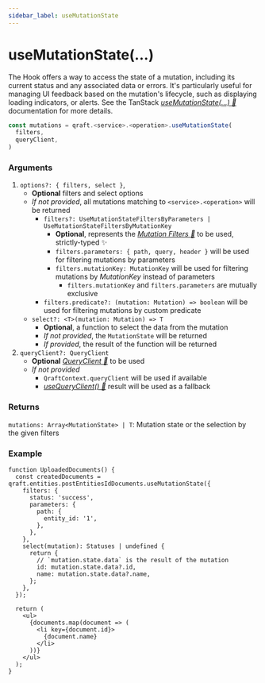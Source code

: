 ```yaml
---
sidebar_label: useMutationState
---
```


# useMutationState(...)

The Hook offers a way to access the state of a mutation,
including its current status and any associated data or errors.
It's particularly useful for managing UI feedback based on the mutation's lifecycle, such as displaying loading indicators,
or alerts. See the TanStack [_useMutationState(...) 🌴_](https://tanstack.com/query/latest/docs/framework/react/reference/useMutationState)
documentation for more details.

```ts
const mutations = qraft.<service>.<operation>.useMutationState(
  filters,
  queryClient,
)
```

### Arguments

1. `options?: { filters, select }`,
   - **Optional** filters and select options
   - _If not provided_, all mutations matching to `<service>.<operation>` will be returned
     - `filters?: UseMutationStateFiltersByParameters | UseMutationStateFiltersByMutationKey`
       - **Optional**, represents the [_Mutation Filters 🌴_](https://tanstack.com/query/latest/docs/framework/react/guides/filters#mutation-filters)
         to be used, strictly-typed ✨
       - `filters.parameters: { path, query, header }` will be used for filtering mutations by parameters
       - `filters.mutationKey: MutationKey` will be used for filtering mutations by _MutationKey_ instead of parameters
         - `filters.mutationKey` and `filters.parameters` are mutually exclusive
     - `filters.predicate?: (mutation: Mutation) => boolean` will be used for filtering mutations by custom predicate
   - `select?: <T>(mutation: Mutation) => T`
     - **Optional**, a function to select the data from the mutation
     - _If not provided_, the `MutationState` will be returned
     - _If provided_, the result of the function will be returned
2. `queryClient?: QueryClient`
   - **Optional** [_QueryClient 🌴_](https://tanstack.com/query/latest/docs/reference/QueryClient) to be used
   - _If not provided_
     - `QraftContext.queryClient` will be used if available
     - [_useQueryClient() 🌴_](https://tanstack.com/query/latest/docs/framework/react/reference/useQueryClient)
       result will be used as a fallback

### Returns
`mutations: Array<MutationState> | T`: Mutation state or the selection by the given filters

### Example

```tsx title="src/FetchStatus.tsx"
function UploadedDocuments() {
  const createdDocuments = qraft.entities.postEntitiesIdDocuments.useMutationState({
    filters: {
      status: 'success',
      parameters: {
        path: {
          entity_id: '1',
        },
      },
    },
    select(mutation): Statuses | undefined {
      return {
        // `mutation.state.data` is the result of the mutation
        id: mutation.state.data?.id,
        name: mutation.state.data?.name,
      };
    },
  });

  return (
    <ul>
      {documents.map(document => (
        <li key={document.id}>
          {document.name}
        </li>
      ))}
    </ul>
  );
}
```
